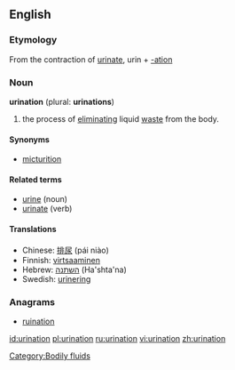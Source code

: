 {{wikipedia}}
==English==

===Etymology===
From the contraction of [[urinate]], urin + [[-ation]]

===Noun===
'''urination''' (plural: '''urinations''')

# the process of [[eliminating]] liquid [[waste]] from the body.

====Synonyms====
* [[micturition]]

====Related terms====
* [[urine]] (noun)
* [[urinate]] (verb)

====Translations====
{{rfc-level|Translations at L4+ not in L3 POS section}}
* Chinese: [[排尿]] (pái niào)
* Finnish: [[virtsaaminen]]
* Hebrew: [[השתנה]] (Ha'shta'na) {{f}}
* Swedish: [[urinering]] {{c}}

===Anagrams===
* [[ruination]]

[[Category:Bodily fluids]]

[[id:urination]]
[[pl:urination]]
[[ru:urination]]
[[vi:urination]]
[[zh:urination]]
